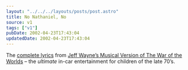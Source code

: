 ```yaml
---
layout: "../../../layouts/posts/post.astro"
title: No Nathaniel, No
source: v1
tags: ["v1"]
pubDate: 2002-04-23T17:43:04
updatedDate: 2002-04-23T17:43:04
---
```


The [complete lyrics][1] from [Jeff Wayne&#8217;s Musical Version of The War of the Worlds][2] &#8211; the _ultimate_ in-car entertainment for children of the late 70&#8217;s.

[1]: http://members.aol.com/skyyeyes/jwwow.htm "Complete lyrics from Jeff Wayne's Musical Version of The War of the Worlds"
[2]: http://www.amazon.co.uk/exec/obidos/ASIN/B00004SKNF/ohsky "Jeff Wayne's Musical Version of The War of the Worlds on Amazon.co.uk"
